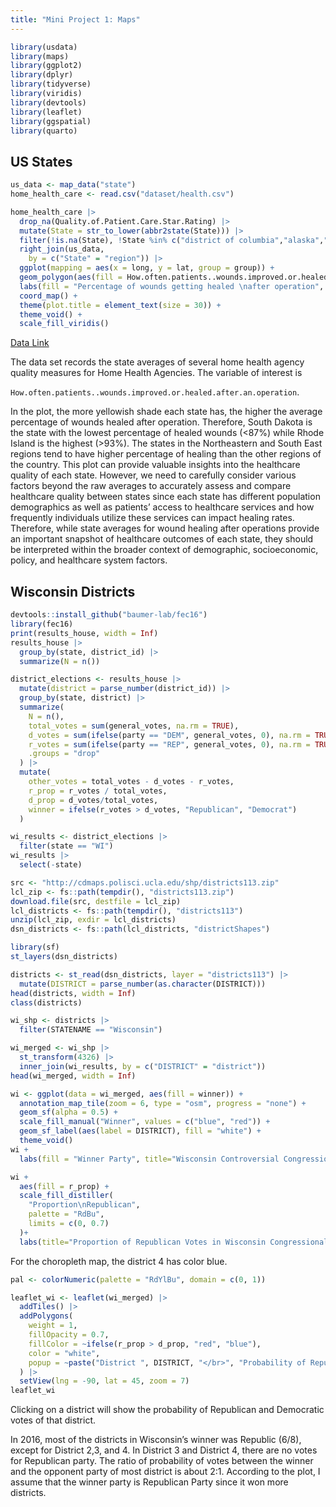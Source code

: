 ```yaml
---
title: "Mini Project 1: Maps"
---
```


```r
library(usdata)
library(maps)
library(ggplot2)
library(dplyr)
library(tidyverse)
library(viridis)
library(devtools)
library(leaflet)
library(ggspatial)
library(quarto)
```

## US States

```r
us_data <- map_data("state")
home_health_care <- read.csv("dataset/health.csv")

home_health_care |>
  drop_na(Quality.of.Patient.Care.Star.Rating) |>
  mutate(State = str_to_lower(abbr2state(State))) |>
  filter(!is.na(State), !State %in% c("district of columbia","alaska","hawaii")) |>
  right_join(us_data,
    by = c("State" = "region")) |>
  ggplot(mapping = aes(x = long, y = lat, group = group)) +
  geom_polygon(aes(fill = How.often.patients..wounds.improved.or.healed.after.an.operation),linewidth=0.3,color="white") +
  labs(fill = "Percentage of wounds getting healed \nafter operation", title="How Often Patients' Wounds Healed After An Operation In 48 States", subtitle="Data: Home Health Care - State by State Data",caption = "Source: Data.gov") +
  coord_map() +
  theme(plot.title = element_text(size = 30)) +
  theme_void() +
  scale_fill_viridis()
```

[Data Link](https://data.world/us-hhs-gov/c039b0de-da13-4dbf-ab3f-f99412569f4d)

The data set records the state averages of several home health agency quality measures for Home Health Agencies. The variable of interest is

`How.often.patients..wounds.improved.or.healed.after.an.operation`.

In the plot, the more yellowish shade each state has, the higher the average percentage of wounds healed after operation. Therefore, South Dakota is the state with the lowest percentage of healed wounds (\<87%) while Rhode Island is the highest (\>93%). The states in the Northeastern and South East regions tend to have higher percentage of healing than the other regions of the country. This plot can provide valuable insights into the healthcare quality of each state. However, we need to carefully consider various factors beyond the raw averages to accurately assess and compare healthcare quality between states since each state has different population demographics as well as patients' access to healthcare services and how frequently individuals utilize these services can impact healing rates. Therefore, while state averages for wound healing after operations provide an important snapshot of healthcare outcomes of each state, they should be interpreted within the broader context of demographic, socioeconomic, policy, and healthcare system factors.

## Wisconsin Districts

```r
devtools::install_github("baumer-lab/fec16")
library(fec16)
print(results_house, width = Inf)
results_house |>
  group_by(state, district_id) |>
  summarize(N = n())

district_elections <- results_house |>
  mutate(district = parse_number(district_id)) |>
  group_by(state, district) |>
  summarize(
    N = n(), 
    total_votes = sum(general_votes, na.rm = TRUE),
    d_votes = sum(ifelse(party == "DEM", general_votes, 0), na.rm = TRUE),
    r_votes = sum(ifelse(party == "REP", general_votes, 0), na.rm = TRUE),
    .groups = "drop"
  ) |>
  mutate(
    other_votes = total_votes - d_votes - r_votes,
    r_prop = r_votes / total_votes, 
    d_prop = d_votes/total_votes,
    winner = ifelse(r_votes > d_votes, "Republican", "Democrat")
  )

wi_results <- district_elections |>
  filter(state == "WI")
wi_results |>                  
  select(-state)
```

```r
src <- "http://cdmaps.polisci.ucla.edu/shp/districts113.zip"
lcl_zip <- fs::path(tempdir(), "districts113.zip")
download.file(src, destfile = lcl_zip)
lcl_districts <- fs::path(tempdir(), "districts113")
unzip(lcl_zip, exdir = lcl_districts)
dsn_districts <- fs::path(lcl_districts, "districtShapes")

library(sf)
st_layers(dsn_districts)

districts <- st_read(dsn_districts, layer = "districts113") |>
  mutate(DISTRICT = parse_number(as.character(DISTRICT)))
head(districts, width = Inf)
class(districts)
```

```r
wi_shp <- districts |>
  filter(STATENAME == "Wisconsin")
```

```r
wi_merged <- wi_shp |>
  st_transform(4326) |>
  inner_join(wi_results, by = c("DISTRICT" = "district"))
head(wi_merged, width = Inf)
```

```r
wi <- ggplot(data = wi_merged, aes(fill = winner)) +
  annotation_map_tile(zoom = 6, type = "osm", progress = "none") + 
  geom_sf(alpha = 0.5) +
  scale_fill_manual("Winner", values = c("blue", "red")) + 
  geom_sf_label(aes(label = DISTRICT), fill = "white") +
  theme_void()
wi + 
  labs(fill = "Winner Party", title="Wisconsin Controversial Congressional Districts and Gerrymandering\nin 2016", caption = "Source: fes16")

wi +
  aes(fill = r_prop) + 
  scale_fill_distiller(
    "Proportion\nRepublican", 
    palette = "RdBu", 
    limits = c(0, 0.7)
  )+ 
  labs(title="Proportion of Republican Votes in Wisconsin Congressional Districts", subtitle ="In 2016", caption = "Source: fes16") 

```

For the choropleth map, the district 4 has color blue.
 
```r
pal <- colorNumeric(palette = "RdYlBu", domain = c(0, 1))

leaflet_wi <- leaflet(wi_merged) |>
  addTiles() |>
  addPolygons(
    weight = 1, 
    fillOpacity = 0.7, 
    fillColor = ~ifelse(r_prop > d_prop, "red", "blue"), 
    color = "white",
    popup = ~paste("District ", DISTRICT, "</br>", "Probability of Republic Votes: ", round(r_prop, 4),"</br>", "Probability of Democratic Votes: ", round(d_prop, 4), "</br>Total votes: ", wi_results$total_votes)
  ) |>                         
  setView(lng = -90, lat = 45, zoom = 7)
leaflet_wi
```

Clicking on a district will show the probability of Republican and Democratic votes of that district.

In 2016, most of the districts in Wisconsin's winner was Republic (6/8), except for District 2,3, and 4. In District 3 and District 4, there are no votes for Republican party. The ratio of probability of votes between the winner and the opponent party of most district is about 2:1. According to the plot, I assume that the winner party is Republican Party since it won more districts.
